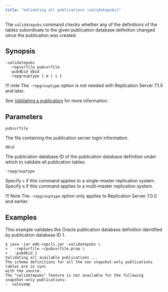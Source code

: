 ```yaml
---
title: "Validating all publications (validatepubs)"
---
```


<div id="validate_all_publications" class="registered_link"></div>

The `validatepubs` command checks whether any of the definitions of the tables subordinate to the given publication database definition changed since the publication was created.

## Synopsis

```shell
-validatepubs
  -repsvrfile pubsvrfile
  -pubdbid dbid
  -repgrouptype { m | s }
```
!!! note
    The `-repgrouptype` option is not needed with Replication Server 7.1.0 and later.

See [Validating a publication](../../07_common_operations/06_managing_publication/05_validating_publication/#validating_publication) for more information.

## Parameters

`pubsvrfile`

The file containing the publication server login information.

`dbid`

The publication database ID of the publication database definition under which to validate all publication tables.

`-repgrouptype`

Specify `s` if this command applies to a single-master replication system. Specify `m` if this command applies to a multi-master replication system.

!!! Note
    The `-repgrouptype` option only applies to Replication Server 7.0.0 and earlier.

## Examples

This example validates the Oracle publication database definition identified by publication database ID 1.

```shell
$ java -jar edb-repcli.jar -validatepubs \
>   -repsvrfile ~/pubsvrfile.prop \
>   -pubdbid 1 
Validating all available publications ...
The schema definitions for all the non snapshot-only publications tables are in sync
with the source.
The "validatepubs" feature is not available for the following snapshot-only publications:
-  salesemp
```
